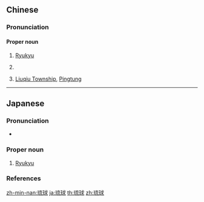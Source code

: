 ==Chinese==
{{zh-forms}}

===Pronunciation===
{{zh-pron
|m=Liúqiú
|c=lau4 kau4
|h=pfs=Liù-khiù
|md=Liù-giù
|mn=Liû-kiû/Liû-khiû
|mn_note=Liû-khiû - especially the island and township
|cat=pn
}}

====Proper noun====
{{zh-proper noun}}

# [[Ryukyu]]
# {{zh-div|嶼}} {{w|Lamay Island}}
#: {{zh-x|八{Poeh}月.十五 彼 一 工\天{kang}，船 欲\要{beh} 離開 '''琉{Liû}球{khiû}''' 港。|On the fifteenth day of the eight month, the boat will be leaving the harbour of '''Lamay Island'''.|TW|ref={{w2|zh|陳一郎}}, {{lang|zh|行船人的純情曲}}}}
# {{zh-div|鄉}} [[w:Xiaoliuqiu|Liuqiu Township]], [[Pingtung]]

{{zh-cat|Taiwan}}

----

==Japanese==
{{ja-kanjitab|りゅう|きゅう|yomi=o}}

===Pronunciation===
* {{ja-pron|りゅうきゅう|y=o|acc=3|acc_ref=NHK}}

===Proper noun===
{{ja-pos|proper noun|りゅうきゅう|kyu=琉毬|hhira=りうきう}}

# [[Ryukyu]]

===References===
<references/>

[[zh-min-nan:琉球]]
[[ja:琉球]]
[[th:琉球]]
[[zh:琉球]]